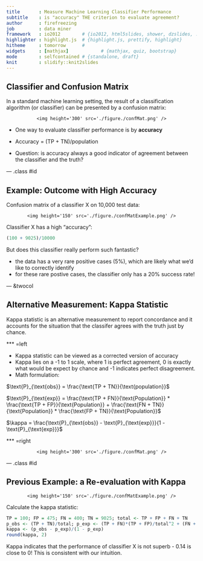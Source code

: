 ```yaml
---
title       : Measure Machine Learning Classifier Performance
subtitle    : is "accuracy" THE criterion to evaluate agreement? 
author      : firefreezing
job         : data miner
framework   : io2012        # {io2012, html5slides, shower, dzslides, ...}
highlighter : highlight.js  # {highlight.js, prettify, highlight}
hitheme     : tomorrow      # 
widgets     : [mathjax]            # {mathjax, quiz, bootstrap}
mode        : selfcontained # {standalone, draft}
knit        : slidify::knit2slides
---
```


<!-- Limit image width and height -->
<style type='text/css'>
img {
    max-height: 560px;
    max-width: 964px;
}
</style>

<!-- Center image on slide -->
<script src="http://ajax.aspnetcdn.com/ajax/jQuery/jquery-1.7.min.js"></script>
<script type='text/javascript'>
$(function() {
    $("p:has(img)").addClass('centered');
});
</script>

## Classifier and Confusion Matrix

In a standard machine learning setting, the result of a classification algorithm (or classifier) can be presented by a confusion matrix: 

<div style='text-align: center;'>
    <img height='300' src='./figure./confMat.png' />
</div>

- One way to evaluate classifier performance is by **accuracy**

- Accuracy = (TP + TN)/population

- Question: is accuracy always a good indicator of agreement between the classifier and the truth?


--- .class #id 

## Example: Outcome with High Accuracy

Confusion matrix of a classifier X on 10,000 test data:

<div style='text-align: center;'>
    <img height='150' src='./figure./confMatExample.png' />
</div>

Classifier X has a high "accuracy":
```r
(100 + 9025)/10000
```

But does this classifier really perform such fantastic?

- the data has a very rare positive cases (5%), which are likely what we'd like to correctly identify
- for these rare postive cases, the classifier only has a 20% success rate! 

--- &twocol

## Alternative Measurement: Kappa Statistic

Kappa statistic is an alternative measurement to report concordance and it accounts for the situation that the classifer agrees with the truth just by chance. 

*** =left

- Kappa statistic can be viewed as a corrected version of accuracy
- Kappa lies on a -1 to 1 scale, where 1 is perfect agreement, 0 is exactly what would be expect by chance and -1 indicates perfect disagreement. 
- Math formulation:

$\text{P}_{\text{obs}} = \frac{\text{TP + TN}}{\text{population}}$ 

$\text{P}_{\text{exp}} = \frac{\text{TP + FN}}{\text{Population}} * \frac{\text{TP + FP}}{\text{Population}} + \frac{\text{FN + TN}}{\text{Population}} * \frac{\text{FP + TN}}{\text{Population}}$

$\kappa = \frac{\text{P}_{\text{obs}} - \text{P}_{\text{exp}}}{1 - \text{P}_{\text{exp}}}$

*** =right

<div style='text-align: center;'>
    <img height='300' src='./figure./confMat.png' />
</div>


--- .class #id 

## Previous Example: a Re-evaluation with Kappa 

<div style='text-align: center;'>
    <img height='150' src='./figure./confMatExample.png' />
</div>

Calculate the kappa statistic:
```r
TP = 100; FP = 475; FN = 400; TN = 9025; total <- TP + FP + FN + TN
p_obs <- (TP + TN)/total; p_exp <- (TP + FN)*(TP + FP)/total^2 + (FN + TN)*(FP + TN)/total^2
kappa <- (p_obs - p_exp)/(1 - p_exp)
round(kappa, 2)
```

Kappa indicates that the performance of classifier X is not superb - 0.14 is close to 0! This is consistent with our intuition. 



